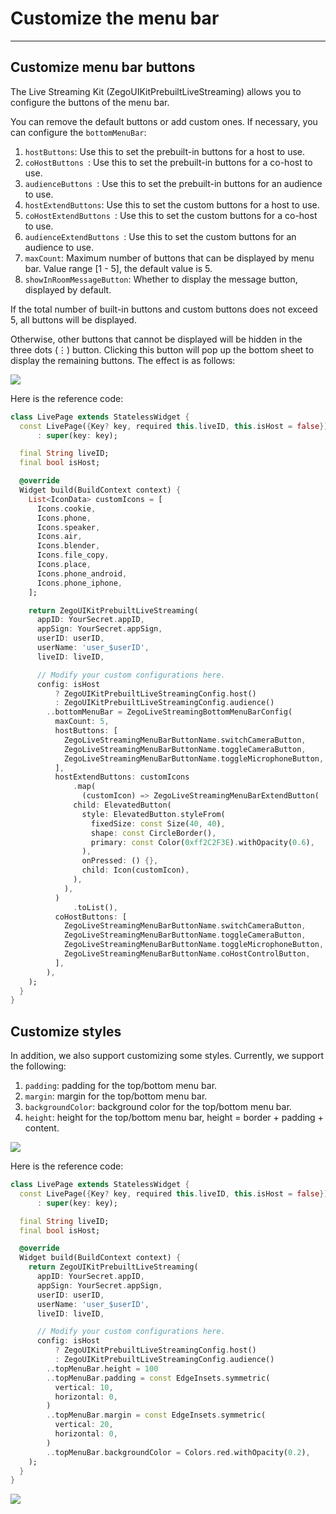 # Customize the menu bar

- - -

## Customize menu bar buttons 

The Live Streaming Kit (ZegoUIKitPrebuiltLiveStreaming) allows you to configure the buttons of the menu bar. 

You can remove the default buttons or add custom ones. If necessary, you can configure the `bottomMenuBar`:

1. `hostButtons`: Use this to set the prebuilt-in buttons for a host to use. 
2. `coHostButtons `: Use this to set the prebuilt-in buttons for a co-host to use.
3. `audienceButtons `: Use this to set the prebuilt-in buttons for an audience to use.
4. `hostExtendButtons`: Use this to set the custom buttons for a host to use.
5. `coHostExtendButtons `: Use this to set the custom buttons for a co-host to use.
6. `audienceExtendButtons `: Use this to set the custom buttons for an audience to use.
7. `maxCount`: Maximum number of buttons that can be displayed by menu bar. Value range [1 - 5], the default value is 5.
8. `showInRoomMessageButton`: Whether to display the message button, displayed by default.

If the total number of built-in buttons and custom buttons does not exceed 5, all buttons will be displayed.

Otherwise, other buttons that cannot be displayed will be hidden in the three dots (⋮) button. Clicking this button will pop up the bottom sheet to display the remaining buttons. The effect is as follows:

<Frame width="30%" height="auto" caption="">
  <img src="https://storage.zego.im/sdk-doc/Pics/ZegoUIKit/live/live_buttom_menu_bar.gif" />
</Frame> 

Here is the reference code:

```dart
class LivePage extends StatelessWidget {
  const LivePage({Key? key, required this.liveID, this.isHost = false})
      : super(key: key);

  final String liveID;
  final bool isHost;

  @override
  Widget build(BuildContext context) {
    List<IconData> customIcons = [
      Icons.cookie,
      Icons.phone,
      Icons.speaker,
      Icons.air,
      Icons.blender,
      Icons.file_copy,
      Icons.place,
      Icons.phone_android,
      Icons.phone_iphone,
    ];

    return ZegoUIKitPrebuiltLiveStreaming(
      appID: YourSecret.appID,
      appSign: YourSecret.appSign,
      userID: userID,
      userName: 'user_$userID',
      liveID: liveID,

      // Modify your custom configurations here.
      config: isHost
          ? ZegoUIKitPrebuiltLiveStreamingConfig.host()
          : ZegoUIKitPrebuiltLiveStreamingConfig.audience()
        ..bottomMenuBar = ZegoLiveStreamingBottomMenuBarConfig(
          maxCount: 5,
          hostButtons: [
            ZegoLiveStreamingMenuBarButtonName.switchCameraButton,
            ZegoLiveStreamingMenuBarButtonName.toggleCameraButton,
            ZegoLiveStreamingMenuBarButtonName.toggleMicrophoneButton,
          ],
          hostExtendButtons: customIcons
              .map(
                (customIcon) => ZegoLiveStreamingMenuBarExtendButton(
              child: ElevatedButton(
                style: ElevatedButton.styleFrom(
                  fixedSize: const Size(40, 40),
                  shape: const CircleBorder(),
                  primary: const Color(0xff2C2F3E).withOpacity(0.6),
                ),
                onPressed: () {},
                child: Icon(customIcon),
              ),
            ),
          )
              .toList(),
          coHostButtons: [
            ZegoLiveStreamingMenuBarButtonName.switchCameraButton,
            ZegoLiveStreamingMenuBarButtonName.toggleCameraButton,
            ZegoLiveStreamingMenuBarButtonName.toggleMicrophoneButton,
            ZegoLiveStreamingMenuBarButtonName.coHostControlButton,
          ],
        ),
    );
  }
}
```

## Customize styles

In addition, we also support customizing some styles. Currently, we support the following:

1. `padding`: padding for the top/bottom menu bar.
2. `margin`: margin for the top/bottom menu bar.
3. `backgroundColor`: background color for the top/bottom menu bar.
4. `height`: height for the top/bottom menu bar, height = border + padding + content.

<Frame width="30%" height="auto" caption="">
  <img src="https://storage.zego.im/sdk-doc/Pics/ZegoUIKit/Flutter/live/live_menubar_style1.jpg" />
</Frame> 

Here is the reference code:


```dart
class LivePage extends StatelessWidget {
  const LivePage({Key? key, required this.liveID, this.isHost = false})
      : super(key: key);

  final String liveID;
  final bool isHost;

  @override
  Widget build(BuildContext context) {
    return ZegoUIKitPrebuiltLiveStreaming(
      appID: YourSecret.appID,
      appSign: YourSecret.appSign,
      userID: userID,
      userName: 'user_$userID',
      liveID: liveID,

      // Modify your custom configurations here.
      config: isHost
          ? ZegoUIKitPrebuiltLiveStreamingConfig.host()
          : ZegoUIKitPrebuiltLiveStreamingConfig.audience()
        ..topMenuBar.height = 100
        ..topMenuBar.padding = const EdgeInsets.symmetric(
          vertical: 10,
          horizontal: 0,
        )
        ..topMenuBar.margin = const EdgeInsets.symmetric(
          vertical: 20,
          horizontal: 0,
        )
        ..topMenuBar.backgroundColor = Colors.red.withOpacity(0.2),
    );
  }
}
```


<Frame width="30%" height="auto" caption="">
  <img src="https://storage.zego.im/sdk-doc/Pics/ZegoUIKit/Flutter/live/live_menubar_style_sc.png" />
</Frame>
